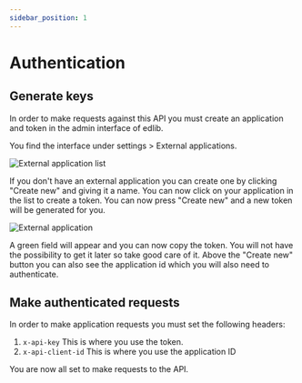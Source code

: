 ```yaml
---
sidebar_position: 1
---
```


# Authentication

## Generate keys

In order to make requests against this API you must create an application and token in the admin interface of edlib.

You find the interface under settings > External applications.

![External application list](/img/api-documentation-external-applications-1.png)

If you don't have an external application you can create one by clicking "Create new" and giving it a name.
You can now click on your application in the list to create a token. You can now press "Create new" and a new token will
be generated for you.

![External application](/img/api-documentation-external-applications-2.png)

A green field will appear and you can now copy the token. You will not have the possibility to get it later so take good
care of it. Above the "Create new" button you can also see the application id which you will also need to authenticate.

## Make authenticated requests

In order to make application requests you must set the following headers:
1. `x-api-key` This is where you use the token.
2. `x-api-client-id` This is where you use the application ID

You are now all set to make requests to the API.